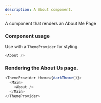 ```yaml
---
description: A About component.
---
```



A component that renders an About Me Page

### Component usage

Use with a `ThemeProvider` for styling.

```js
<About />
```

### Rendering the About Us page.

```js live
<ThemeProvider theme={darkTheme()}>
  <Main>
    <About />
  </Main>
</ThemeProvider>
```

